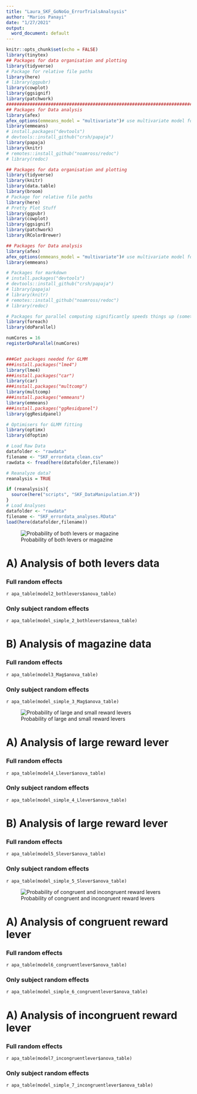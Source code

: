 ```yaml
---
title: "Laura_SKF_GoNoGo_ErrorTrialsAnalsysis"
author: "Marios Panayi"
date: "1/27/2021"
output:
  word_document: default
---
```


```r
knitr::opts_chunk$set(echo = FALSE)
library(tinytex)
## Packages for data organisation and plotting
library(tidyverse)
# Package for relative file paths
library(here)
# library(ggpubr)
library(cowplot)
library(ggsignif)
library(patchwork)
################################################################################
## Packages for Data analysis
library(afex)
afex_options(emmeans_model = "multivariate")# use multivariate model for all follow-up tests.
library(emmeans)
# install.packages("devtools")
# devtools::install_github("crsh/papaja")
library(papaja)
library(knitr)
# remotes::install_github("noamross/redoc")
# library(redoc)

## Packages for data organisation and plotting
library(tidyverse)
library(knitr)
library(data.table)
library(broom)
# Package for relative file paths
library(here)
# Pretty Plot Stuff
library(ggpubr)
library(cowplot)
library(ggsignif)
library(patchwork)
library(RColorBrewer)

## Packages for Data analysis
library(afex)
afex_options(emmeans_model = "multivariate")# use multivariate model for all follow-up tests.
library(emmeans)

# Packages for markdown 
# install.packages("devtools")
# devtools::install_github("crsh/papaja")
# library(papaja)
# library(knitr)
# remotes::install_github("noamross/redoc")
# library(redoc)

# Packages for parallel computing significantly speeds things up (sometimes)
library(foreach)
library(doParallel)

numCores = 16
registerDoParallel(numCores)


###Get packages needed for GLMM
###install.packages("lme4")
library(lme4)
###install.packages("car")
library(car)
###install.packages("multcomp")
library(multcomp)
###install.packages("emmeans")
library(emmeans)
###install.packages("ggResidpanel")
library(ggResidpanel)

# Optimisers for GLMM fitting
library(optimx)
library(dfoptim)
```


```r
# Load Raw Data
datafolder <- "rawdata"
filename <- "SKF_errordata_clean.csv"
rawdata <- fread(here(datafolder,filename))

# Reanalyze data?
reanalysis = TRUE

if (reanalysis){
  source(here("scripts", "SKF_DataManipulation.R"))
}
# Load Analyses
datafolder <- "rawdata"
filename <- "SKF_errordata_analyses.RData"
load(here(datafolder,filename))


```


![Probability of both levers or magazine](../figures/Plots_LeversAndMag.png) 

# A) Analysis of both levers data

### Full random effects
`r apa_table(model2_bothlevers$anova_table)` 

### Only subject random effects
`r apa_table(model_simple_2_bothlevers$anova_table)` 


# B) Analysis of magazine data
### Full random effects
`r apa_table(model3_Mag$anova_table)` 

### Only subject random effects
`r apa_table(model_simple_3_Mag$anova_table)` 

\newpage

![Probability of large and small reward levers](../figures/Plots_LeversLargeVsSmall.png) 


# A) Analysis of large reward lever
### Full random effects
`r apa_table(model4_Llever$anova_table)`

### Only subject random effects
`r apa_table(model_simple_4_Llever$anova_table)`

# B) Analysis of large reward lever
### Full random effects
`r apa_table(model5_Slever$anova_table)` 

### Only subject random effects
`r apa_table(model_simple_5_Slever$anova_table)` 

\newpage

![Probability of congruent and incongruent reward levers](../figures/Plots_CongruentVsIncongruent.png) 


# A) Analysis of congruent reward lever
### Full random effects
`r apa_table(model6_congruentlever$anova_table)`

### Only subject random effects
`r apa_table(model_simple_6_congruentlever$anova_table)`

# A) Analysis of incongruent reward lever
### Full random effects
`r apa_table(model7_incongruentlever$anova_table)`

### Only subject random effects
`r apa_table(model_simple_7_incongruentlever$anova_table)`

